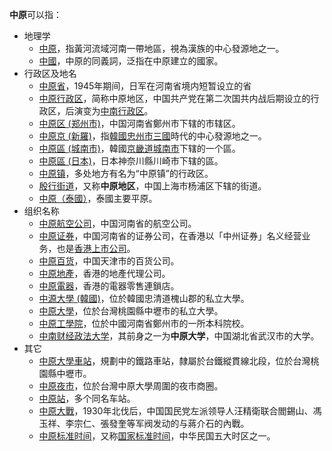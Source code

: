 '''中原'''可以指：
* 地理学
** [[中原|中原]]，指黃河流域河南一帶地區，視為漢族的中心發源地之一。
** [[中國|中國]]，中原的同義詞，泛指在中原建立的國家。
* 行政区及地名
** [[中原省|中原省]]，1945年期间，日军在河南省境内短暂设立的省
** [[中原行政区|中原行政区]]，简称中原地区，中国共产党在第二次国共内战后期设立的行政区，后演变为[[中南行政区|中南行政区]]。
** [[中原区_(郑州市)|中原区 (郑州市)]]，中国河南省鄭州市下辖的市辖区。
** [[中原京_(新羅)|中原京 (新羅)]]，指[[韓國|韓國]][[忠州市|忠州市]][[三国_(朝鲜)|三國]]時代的中心發源地之一。
** [[中原區_(城南市)|中原區 (城南市)]]，韓國[[京畿道|京畿道]][[城南市|城南市]]下辖的一个區。
** [[中原區_(日本)|中原區 (日本)]]，日本神奈川縣川崎市下辖的區。
** [[中原镇|中原镇]]，多处地方有名为“中原镇”的行政区。
** [[殷行街道|殷行街道]]，又称'''中原地区'''，中国上海市杨浦区下辖的街道。
** [[泰國中部地區|中原（泰國）]]，泰國主要平原。
* 组织名称
** [[中原航空公司|中原航空公司]]，中国河南省的航空公司。
** [[中原证券|中原证券]]，中国河南省的证券公司，在香港以「中州证券」名义经营业务，也是[[香港上市公司列表|香港上市公司]]。
** [[中原百货|中原百货]]，中国天津市的百货公司。
** [[中原地產|中原地產]]，香港的地產代理公司。
** [[中原電器|中原電器]]，香港的電器零售連鎖店。
** [[中源大學_(韓國)|中源大學 (韓國)]]，位於韓國忠清道槐山郡的私立大學。
** [[中原大學|中原大學]]，位於台灣桃園縣中壢市的私立大學。
** [[中原工學院|中原工學院]]，位於中國河南省鄭州市的一所本科院校。
** [[中南财经政法大学|中南财经政法大学]]，其前身之一为'''中原大学'''，中国湖北省武汉市的大学。
* 其它
** [[中原大學車站|中原大學車站]]，規劃中的鐵路車站，隸屬於台鐵縱貫線北段，位於台灣桃園縣中壢市。
** [[中原夜市|中原夜市]]，位於台灣中原大學周圍的夜市商圈。
** [[中原站|中原站]]，多个同名车站。
** [[中原大戰|中原大戰]]，1930年北伐后，中国国民党左派领导人汪精衛联合閻錫山、馮玉祥、李宗仁、張發奎等军阀发动的与蔣介石的內戰。
** [[中原标准时间|中原标准时间]]，又称[[国家标准时间|国家标准时间]]，中华民国五大时区之一。

{{disambig|Cat=二字亞洲相關消歧義}}